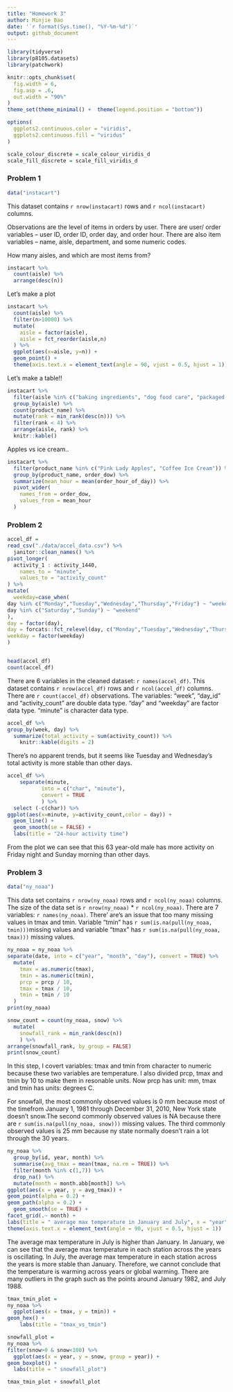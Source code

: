 ```yaml
---
title: "Homework 3"
author: Minjie Bao
date: '`r format(Sys.time(), "%Y-%m-%d")`'
output: github_document
---
```


```r
library(tidyverse)
library(p8105.datasets)
library(patchwork)

knitr::opts_chunk$set(
  fig.width = 6,
  fig.asp = .6,
  out.width = "90%"
)
theme_set(theme_minimal() +  theme(legend.position = "bottom"))

options(
  ggplots2.continuous.color = "viridis",
  ggplots2.continuous.fill = "viridus"
)

scale_colour_discrete = scale_colour_viridis_d
scale_fill_discrete = scale_fill_viridis_d
```


### Problem 1

```r
data("instacart")
```

This dataset contains `r nrow(instacart)` rows and `r ncol(instacart)` columns.

Observations are the level of items in orders by user. There are user/ order variables -- user ID, order ID, order day, and order hour. There are also item variables -- name, aisle, department, and some numeric codes.

How many aisles, and which are most items from?
```r
instacart %>% 
  count(aisle) %>% 
  arrange(desc(n))
```

 Let's make a plot
```r
instacart %>% 
  count(aisle) %>% 
  filter(n>10000) %>% 
  mutate(
    aisle = factor(aisle),
    aisle = fct_reorder(aisle,n)
  ) %>% 
  ggplot(aes(x=aisle, y=n)) +
  geom_point() +
  theme(axis.text.x = element_text(angle = 90, vjust = 0.5, hjust = 1))
```
 
Let's make a table!!
```r
instacart %>% 
  filter(aisle %in% c("baking ingredients", "dog food care", "packaged vegetables fruits")) %>% 
  group_by(aisle) %>% 
  count(product_name) %>% 
  mutate(rank = min_rank(desc(n))) %>% 
  filter(rank < 4) %>% 
  arrange(aisle, rank) %>% 
  knitr::kable()
```

Apples vs ice cream..
```r
instacart %>% 
  filter(product_name %in% c("Pink Lady Apples", "Coffee Ice Cream")) %>% 
  group_by(product_name, order_dow) %>% 
  summarize(mean_hour = mean(order_hour_of_day)) %>% 
  pivot_wider(
    names_from = order_dow,
    values_from = mean_hour
  )
```



### Problem 2
```r
accel_df =
read_csv("./data/accel_data.csv") %>% 
  janitor::clean_names() %>% 
pivot_longer(
  activity_1 : activity_1440,
    names_to = "minute",
    values_to = "activity_count"
) %>% 
mutate(
  weekday=case_when(
day %in% c("Monday","Tuesday","Wednesday","Thursday","Friday") ~ "weekday",
day %in% c("Saturday","Sunday") ~ "weekend"
),
day = factor(day),
day = forcats::fct_relevel(day, c("Monday","Tuesday","Wednesday","Thursday","Friday","Saturday","Sunday")),
weekday = factor(weekday) 
)


head(accel_df)
count(accel_df)
```

There are 6 variables in the cleaned dataset: `r names(accel_df)`. This dataset contains `r nrow(accel_df)` rows and `r ncol(accel_df)` columns. There are `r count(accel_df)` observations. The variables: "week", "day_id" and "activity_count" are double data type. "day" and "weekday" are factor data type. "minute" is character data type.


```r
accel_df %>% 
group_by(week, day) %>% 
  summarize(total_activity = sum(activity_count)) %>% 
    knitr::kable(digits = 2)
```

There's no apparent trends, but it seems like Tuesday and Wednesday's total activity is more stable than other days.

```r
accel_df %>% 
    separate(minute, 
           into = c("char", "minute"),
           convert = TRUE
           ) %>% 
  select (-c(char)) %>% 
ggplot(aes(x=minute, y=activity_count,color = day)) +
  geom_line() +
  geom_smooth(se = FALSE) +
  labs(title = "24-hour activity time")
```

From the plot we can see that this 63 year-old male has more activity on Friday night and Sunday morning than other days.

### Problem 3
```r
data("ny_noaa") 
```

This data set contains `r nrow(ny_noaa)` rows and `r ncol(ny_noaa)` columns. The size of the data set is `r nrow(ny_noaa)` * `r ncol(ny_noaa)`. There are 7 variables: `r names(ny_noaa)`. There' are's an issue that too many missing values in tmax and tmin. Variable "tmin" has `r sum(is.na(pull(ny_noaa, tmin)))`missing values and variable "tmax" has `r sum(is.na(pull(ny_noaa, tmax)))` missing values.

```r
ny_noaa = ny_noaa %>% 
separate(date, into = c("year", "month", "day"), convert = TRUE) %>% 
  mutate(
    tmax = as.numeric(tmax),
    tmin = as.numeric(tmin),
    prcp = prcp / 10,
    tmax = tmax / 10,
    tmin = tmin / 10
  ) 
print(ny_noaa)

snow_count = count(ny_noaa, snow) %>% 
  mutate(
    snowfall_rank = min_rank(desc(n))
    ) %>% 
arrange(snowfall_rank, by_group = FALSE)
print(snow_count)
```

In this step, I covert variables: tmax and tmin from character to numeric because these two variables are temperature. I also divided prcp, tmax and tmin by 10 to make them in resonable units. Now prcp has unit: mm, tmax and tmin has units: degrees C.

For snowfall, the most commonly observed values is 0 mm because most of the timefrom January 1, 1981 through December 31, 2010, New York state doesn't snow.The second commonly observed values is NA because there are `r sum(is.na(pull(ny_noaa, snow)))` missing values. The third commonly observed values is 25 mm because ny state normally doesn't rain a lot through the 30 years.

```r
ny_noaa %>% 
  group_by(id, year, month) %>% 
  summarise(avg_tmax = mean(tmax, na.rm = TRUE)) %>% 
  filter(month %in% c(1,7)) %>% 
  drop_na() %>% 
  mutate(month = month.abb[month]) %>% 
ggplot(aes(x = year, y = avg_tmax)) +
geom_point(alpha = 0.2) + 
geom_path(alpha = 0.2) +
  geom_smooth(se = TRUE) +
facet_grid(.~ month) + 
labs(title = " average max temperature in January and July", x = "year", y = "average max temperature (C)", caption = "data from NY NOAA") +
theme(axis.text.x = element_text(angle = 90, vjust = 0.5, hjust = 1)) 

```

The average max temperature in July is higher than January. In January, we can see that the average max temperature in each station across the years is oscillating. In July, the average max temperature in each station across the years is more stable than January. Therefore, we cannot conclude that the temperature is warming across years or global warming. There are many outliers in the graph such as the points around January 1982, and July 1988.

```r
tmax_tmin_plot =
ny_noaa %>% 
  ggplot(aes(x = tmax, y = tmin)) +
geom_hex() +
    labs(title = "tmax_vs_tmin")

snowfall_plot = 
ny_noaa %>% 
filter(snow>0 & snow<100) %>% 
  ggplot(aes(x = year, y = snow, group = year)) +
geom_boxplot() +
  labs(title = " snowfall_plot")

tmax_tmin_plot + snowfall_plot
```



